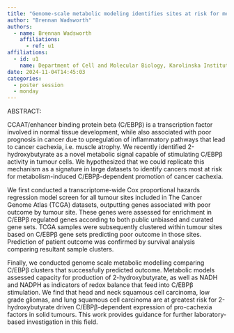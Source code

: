 ```yaml
---
title: "Genome-scale metabolic modeling identifies sites at risk for metabolism-induced promotion of cancer-associated muscle atrophy"
author: "Brennan Wadsworth"
authors:
  - name: Brennan Wadsworth
    affiliations:
      - ref: u1
affiliations:
  - id: u1
    name: Department of Cell and Molecular Biology, Karolinska Institutet
date: 2024-11-04T14:45:03
categories:
  - poster session
  - monday
---
```


ABSTRACT: 

CCAAT/enhancer binding protein beta (C/EBPβ) is a transcription factor involved in normal tissue development, while also associated with poor prognosis in cancer due to upregulation of inflammatory pathways that lead to cancer cachexia, i.e. muscle atrophy. We recently identified 2-hydroxybutyrate as a novel metabolic signal capable of stimulating C/EBPβ activity in tumour cells. We hypothesized that we could replicate this mechanism as a signature in large datasets to identify cancers most at risk for metabolism-induced C/EBPβ-dependent promotion of cancer cachexia.

We first conducted a transcriptome-wide Cox proportional hazards regression model screen for all tumour sites included in The Cancer Genome Atlas (TCGA) datasets, outputting genes associated with poor outcome by tumour site. These genes were assessed for enrichment in C/EBPβ regulated genes according to both public unbiased and curated gene sets. TCGA samples were subsequently clustered within tumour sites based on C/EBPβ gene sets predicting poor outcome in those sites. Prediction of patient outcome was confirmed by survival analysis comparing resultant sample clusters.

Finally, we conducted genome scale metabolic modelling comparing C/EBPβ clusters that successfully predicted outcome. Metabolic models assessed capacity for production of 2-hydroxybutyrate, as well as NADH and NADPH as indicators of redox balance that feed into C/EBPβ stimulation. We find that head and neck squamous cell carcinoma, low grade gliomas, and lung squamous cell carcinoma are at greatest risk for 2-hydroxybutyrate driven C/EBPβ-dependent expression of pro-cachexia factors in solid tumours. This work provides guidance for further laboratory-based investigation in this field.
